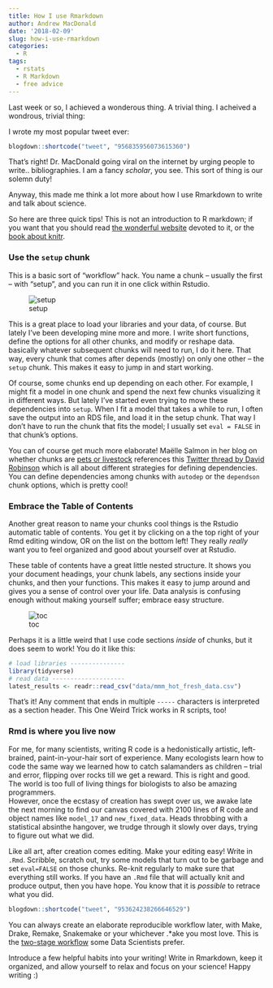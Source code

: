 ```yaml
---
title: How I use Rmarkdown
author: Andrew MacDonald
date: '2018-02-09'
slug: how-i-use-rmarkdown
categories:
  - R
tags:
  - rstats
  - R Markdown
  - free advice
---
```


Last week or so, I achieved a wonderous thing. A trivial thing. I acheived a wondrous, trivial thing:

I wrote my most popular tweet ever:

```r
blogdown::shortcode("tweet", "956835956073615360")
```

That's right! Dr. MacDonald going viral on the internet by urging people to write.. bibliographies. I am a fancy _scholar_, you see. This sort of thing is our solemn duty!

Anyway, this made me think a lot more about how I use Rmarkdown to write and talk about science.

So here are three quick tips! This is not an introduction to R markdown; if you want that you should read [the wonderful website](https://rmarkdown.rstudio.com/) devoted to it, or the [book about knitr](https://github.com/yihui/knitr-book).

### Use the `setup` chunk

This is a basic sort of "workflow" hack. You name a chunk -- usually the first -- with "setup", and you can run it in one click within Rstudio.   

![setup](/img/setupimg.png)

This is a great place to load your libraries and your data, of course. But lately I've been developing mine more and more. I write short functions, define the options for all other chunks, and modify or reshape data. basically whatever subsequent chunks will need to run, I do it here. That way, every chunk that comes after depends (mostly) on only one other -- the `setup` chunk. This makes it easy to jump in and start working.  

Of course, some chunks end up depending on each other. For example, I might fit a model in one chunk and spend the next few chunks visualizing it in different ways. But lately I've started even trying to move these dependencies into `setup`. When I fit a model that takes a while to run, I often save the output into an RDS file, and load it in the setup chunk. That way I don't have to run the chunk that fits the model; I usually set `eval = FALSE` in that chunk's options. 

You can of course get much more elaborate! Maëlle Salmon in her blog on whether chunks are [pets or livestock](http://www.masalmon.eu/2017/08/08/chunkpets/) references this [Twitter thread by David Robinson](https://twitter.com/drob/status/738786604731490304) which is all about different strategies for defining dependencies. You can define dependencies among chunks with `autodep` or the `dependson` chunk options, which is pretty cool!

### Embrace the Table of Contents

Another great reason to name your chunks cool things is the Rstudio automatic table of contents. You get it by clicking on a the top right of your Rmd editing window, OR on the list on the bottom left! They really _really_ want you to feel organized and good about yourself over at Rstudio. 

These table of contents have a great little nested structure. It shows you your document headings, your chunk labels, any sections inside your chunks, and then your functions. This makes it easy to jump around and gives you a sense of control over your life. Data analysis is confusing enough without making yourself suffer; embrace easy structure.

![toc](/img/toc.png)

Perhaps it is a little weird that I use code sections _inside_ of chunks, but it does seem to work! You do it like this:

```r
# load libraries ---------------
library(tidyverse)
# read data --------------------
latest_results <- readr::read_csv("data/mmm_hot_fresh_data.csv")
```

That's it! Any comment that ends in multiple `-----` characters is interpreted as a section header. This One Weird Trick works in R scripts, too!

### Rmd is where you live now

For me, for many scientists, writing R code is a hedonistically artistic, left-brained, paint-in-your-hair sort of experience. Many ecologists learn how to code the same way we learned how to catch salamanders as children -- trial and error, flipping over rocks till we get a reward. This is right and good.  The world is too full of living things for biologists to also be amazing programmers.  
However, once the ecstasy of creation has swept over us, we awake late the next morning to find our canvas covered with 2100 lines of R code and object names like `model_17` and `new_fixed_data`. Heads throbbing with a statistical absinthe hangover, we trudge through it slowly over days, trying to figure out what we did. 

Like all art, after creation comes editing. Make your editing easy! Write in `.Rmd`. Scribble, scratch out, try some models that turn out to be garbage and set `eval=FALSE` on those chunks. Re-knit regularly to make sure that everything still works. If you have an `.Rmd` file that will actually knit and produce output, then you have hope. You know that it is _possible_ to retrace what you did.

```r
blogdown::shortcode("tweet", "953624238266646529")
```

You can always create an elaborate reproducible workflow later, with Make, Drake, Remake, Snakemake or your whichever .*ake you most love. This is the [two-stage workflow](https://edwinth.github.io/blog/workflow/) some Data Scientists prefer. 

Introduce a few helpful habits into your writing! Write in Rmarkdown, keep it organized, and allow yourself to relax and focus on your science! Happy writing :) 

